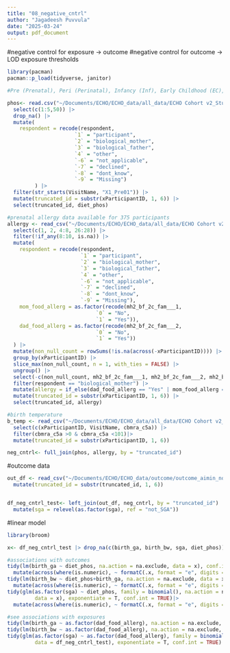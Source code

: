 ```yaml
---
title: "08_negative_cntrl"
author: "Jagadeesh Puvvula"
date: "2025-03-24"
output: pdf_document
---
```


#negative control for exposure -> outcome
#negative control for outcome -> LOD exposure thresholds
```r
library(pacman)
pacman::p_load(tidyverse, janitor)

#Pre (Prenatal), Peri (Perinatal), Infancy (Inf), Early Childhood (EC), Middle Childhood (MC), Adolescence (Ado)

phos<- read.csv("~/Documents/ECHO/ECHO_data/all_data/ECHO Cohort v2_StudyItems/Data/04_derived/Der_Prg_Diet.csv") |>
  select(c(1:5,50)) |>
  drop_na() |>
  mutate(
    respondent = recode(respondent,
                      `1` = "participant",
                      `2` = "biological_mother",
                      `3` = "biological_father",
                      `4` = "other",
                      `-6` = "not_applicable",
                      `-7` = "declined",
                      `-8` = "dont_know",
                      `-9` = "Missing")
         ) |>
  filter(str_starts(VisitName, "X1_Pre01")) |>
  mutate(truncated_id = substr(xParticipantID, 1, 6)) |>
  select(truncated_id, diet_phos)

#prenatal allergy data available for 375 participants
allergy <- read_csv("~/Documents/ECHO/ECHO_data/all_data/ECHO Cohort v2_StudyItems/Data/02_forms/Ess_HHx_MH2_BF.csv") |>
  select(c(1, 2, 4:8, 26:28)) |>
  filter(!if_any(8:10, is.na)) |>
  mutate(
    respondent = recode(respondent,
                        `1` = "participant",
                        `2` = "biological_mother",
                        `3` = "biological_father",
                        `4` = "other",
                        `-6` = "not_applicable",
                        `-7` = "declined",
                        `-8` = "dont_know",
                        `-9` = "Missing"),
    mom_food_allerg = as.factor(recode(mh2_bf_2c_fam___1, 
                             `0` = "No",
                             `1` = "Yes")),
    dad_food_allerg = as.factor(recode(mh2_bf_2c_fam___2, 
                             `0` = "No",
                             `1` = "Yes"))
  ) |>
  mutate(non_null_count = rowSums(!is.na(across(-xParticipantID)))) |>
  group_by(xParticipantID) |>
  slice_max(non_null_count, n = 1, with_ties = FALSE) |>
  ungroup() |>
  select(-c(non_null_count, mh2_bf_2c_fam___1, mh2_bf_2c_fam___2, mh2_bf_2c_fam___3)) |>
  filter(respondent == "biological_mother") |>
  mutate(allergy = if_else(dad_food_allerg == "Yes" | mom_food_allerg == "Yes", "Yes", "No"))|>
  mutate(truncated_id = substr(xParticipantID, 1, 6)) |>
  select(truncated_id, allergy)

#birth temperature
b_temp <- read_csv("~/Documents/ECHO/ECHO_data/all_data/ECHO Cohort v2_StudyItems/Data/02_forms/Ess_HHx_CBMRA.csv") |>
  select(c(xParticipantID, VisitName, cbmra_c5a)) |>
  filter(cbmra_c5a >0 & cbmra_c5a <101)|>
  mutate(truncated_id = substr(xParticipantID, 1, 6)) 

neg_cntrl<- full_join(phos, allergy, by = "truncated_id")
```

#outcome data
```r
out_df <- read_csv("~/Documents/ECHO/ECHO_data/outcome/outcome_aimin_nov20.csv") |>
  mutate(truncated_id = substr(truncated_id, 1, 6))


df_neg_cntrl_test<- left_join(out_df, neg_cntrl, by = "truncated_id") |>
  mutate(sga = relevel(as.factor(sga), ref = "not_SGA"))
```

#linear model
```r
library(broom)

x<- df_neg_cntrl_test |> drop_na(c(birth_ga, birth_bw, sga, diet_phos))

#associations with outcomes
tidy(lm(birth_ga ~ diet_phos, na.action = na.exclude, data = x), conf.int = TRUE) |>
  mutate(across(where(is.numeric), ~ formatC(.x, format = "e", digits = 2)))
tidy(lm(birth_bw ~ diet_phos+birth_ga, na.action = na.exclude, data = x), conf.int = TRUE) |>
  mutate(across(where(is.numeric), ~ formatC(.x, format = "e", digits = 2)))
tidy(glm(as.factor(sga) ~ diet_phos, family = binomial(), na.action = na.exclude, 
         data = x), exponentiate = T, conf.int = TRUE)|>
  mutate(across(where(is.numeric), ~ formatC(.x, format = "e", digits = 2)))

#see associations with exposures
tidy(lm(birth_ga ~ as.factor(dad_food_allerg), na.action = na.exclude, data = df_neg_cntrl_test), conf.int = TRUE)
tidy(lm(birth_bw ~ as.factor(dad_food_allerg), na.action = na.exclude, data = df_neg_cntrl_test), conf.int = TRUE)
tidy(glm(as.factor(sga) ~ as.factor(dad_food_allerg), family = binomial(), na.action = na.exclude,
         data = df_neg_cntrl_test), exponentiate = T, conf.int = TRUE)
```


